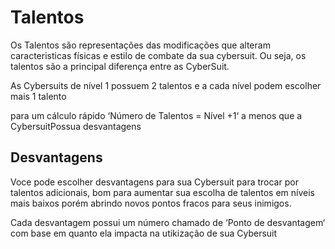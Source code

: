 # Talentos

Os Talentos são representações das modificações que alteram caracteristicas físicas
e estilo de combate da sua cybersuit. Ou seja, os talentos são a principal diferença
entre as CyberSuit.

As Cybersuits de nível 1 possuem 2 talentos e a cada nível podem escolher mais 1 talento

para um cálculo rápido ‘Número de Talentos = Nível +1‘ a menos que a CybersuitPossua desvantagens

## Desvantagens

Voce pode escolher desvantagens para sua Cybersuit para trocar por talentos adicionais, bom para aumentar sua escolha de talentos em níveis mais baixos porém abrindo novos pontos fracos para seus inimigos.

Cada desvantagem possui um número chamado de ‘Ponto de desvantagem‘ com base em quanto ela impacta na utikização de sua Cybersuit